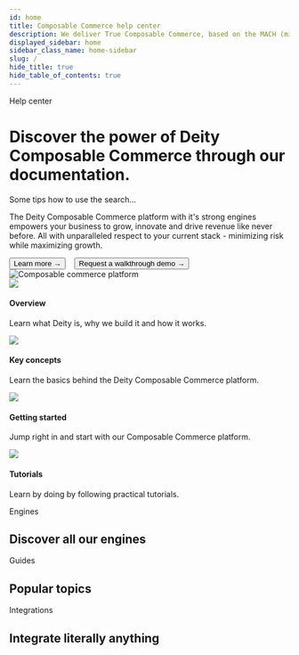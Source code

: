 ```yaml
---
id: home
title: Composable Commerce help center
description: We deliver True Composable Commerce, based on the MACH (microservices, API-first, cloud based, headless) principles, to fulfill your growth ambitions.
displayed_sidebar: home
sidebar_class_name: home-sidebar
slug: /
hide_title: true
hide_table_of_contents: true
---
```



<div className="text-center">
  <Badge>Help center</Badge>
  <h1 className="headline mb20">Discover the power of Deity Composable Commerce through our documentation.</h1>
  <div className="home-search mb100">
    <SearchBar />
    <div className="home-search-description">Some tips how to use the search...</div>
  </div>
</div>

<Card isPadding={false}>
  <div className="flex">
    <CardContent>
      <LogoImg className="logo-content" />
      <div className="mb20">
        <p>
          The Deity Composable Commerce platform with it's strong engines empowers your business to grow, innovate and drive revenue like never before. All with unparalleled respect to your current stack - minimizing risk while maximizing growth. 
        </p>
      </div>  
        <Button variant="contained" size="medium" href="/docs/platform">Learn more →</Button>&nbsp; &nbsp;
        <Button variant="outlined" size="medium" href="https://www.deity.com/contact" target="_blank">Request a walkthrough demo →</Button>
    </CardContent>
    <div className="right-big-card">
      <CardContent >
        <img src="/docs/img/composable-commerce.svg" alt="Composable commerce platform"/>
      </CardContent>
    </div>
  </div>
</Card>

<div className="flex mb100 brighten">
  <Card to="/docs/platform">
    <img src="/docs/img/icons/rings.svg" />
    <h4>Overview</h4>
    <p>Learn what Deity is, why we build it and how it works.</p>
  </Card>
  <Card to="/docs/platform/key-concepts">
    <img src="/docs/img/icons/info.svg" />
    <h4>Key concepts</h4>
    <p>Learn the basics behind the Deity Composable Commerce platform.</p>
  </Card>
  <Card to="/docs/platform/getting-started/overview">
    <img src="/docs/img/icons/lightning.svg" />
    <h4>Getting started</h4>
    <p>Jump right in and start with our Composable Commerce platform.</p>
  </Card>  
  <Card to="/docs/platform/support/tutorials">
    <img src="/docs/img/icons/lightbulb.svg" />
    <h4>Tutorials</h4>
    <p>Learn by doing by following practical tutorials.</p>
  </Card>
</div>

<Badge>Engines</Badge>
<h2 className="mb20 headline2">Discover all our engines</h2>


<ProductContent />


<Badge>Guides</Badge>
<h2 className="mb20 headline2">Popular topics</h2>


<PopularContent />

<Badge>Integrations</Badge>
<h2 class="mb20 headline2">Integrate literally anything</h2>


<IntegrationContent />



